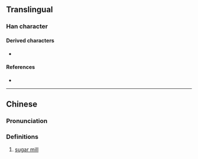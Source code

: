 {{character info}}
==Translingual==

===Han character===
{{Han char|rn=53|rad=广|as=11|sn=14|four=|canj=IYRL|ids=⿸广部}}

====Derived characters====
* {{l|mul|[[𫉾]]}}

====References====
* {{Han ref|kx=0350.141|hdz=20900.011|uh=5ECD|ud=24269}}

----

==Chinese==
{{zh-forms}}

===Pronunciation===
{{zh-pron
|m=bù
|m-s=
|dg=
|c=bou6
|c-t=
|g=
|h=pfs=
|j=
|mb=
|md=
|mn=phō͘
|mn-t=
|w=
|x=
|mc=y
|oc=y
|cat=n
}}

===Definitions===
{{zh-hanzi}}

# {{lb|zh|Hokkien|dated}} [[sugar mill]]